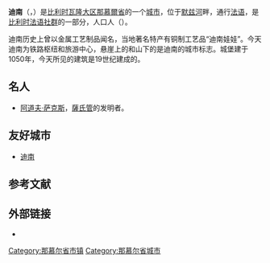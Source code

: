 {{Otheruses|subject=比利时城市Dinant|other=法国城市Dinan|迪南}}
{{noteTA
|G1=比利时地名
|G2=Music
}}
{{Infobox Belgium municipality
|name             = 迪南
|native_name      = Dinant
|type             = {{BEL}}[[比利时城市列表|城市]]
|picture          = Dinant_reflected.jpg
|picture-legend   = 城堡、圣母协同教堂与默兹河
|map              = Dinant Namur Belgium Map.svg
|map-legend       = 迪南在[[那慕爾省|那慕爾省]]的位置
|arms             = Blason ville be Dinant (Namur).svg
|flag             = Flag of Dinant.svg
|region           = {{BE-REG-WAL}}
|community        = {{BE-FR}}
|province         = {{BE-PROV-NM}}
|arrondissement   = [[迪南區_(比利時)|迪南区]]
|nis              = 91034
|pyramid-date     = 01/01/2006
|0-25=29.85
|20-64=57.28
|65=17.94
|foreigners       = 3.52
|foreigners-date  = 01/07/2005
|mayor            = Thierry Bodlet ([[革新运动|MR]], ID!)
|majority         = ID! - Dinant - Dinant Autrement
|postal-codes     = 5500, 5501, 5502, 5503, 5504
|telephone-area   = 082
|web              = [http://www.dinant.be/ www.dinant.be]
|coordinates      = {{coord|50|16|N|04|55|E|region:BE|display=inline,title}}
}}
'''迪南'''（{{lang-fr|Dinant}}，{{IPA-fr|dinɑ̃}}）是[[比利时|比利时]][[瓦隆大区|瓦隆大区]][[那慕爾省|那慕爾省]]的一个[[比利时城市列表|城市]]，位于[[默兹河|默兹河]]畔，通行[[法语|法语]]，是[[比利时法语社群|比利时法语社群]]的一部分，人口{{wikidata|property|normal+|P1082}}人（{{wikidata|qualifier|P1082|P585}}）。

迪南历史上曾以金属工艺制品闻名，当地著名特产有铜制工艺品“迪南娃娃”。今天迪南为铁路枢纽和旅游中心，悬崖上的{{link-fr|迪南城堡|Citadelle de Dinant|迪南}}和山下的{{link-fr|迪南圣母协同教堂|Collégiale Notre-Dame de Dinant|圣母协同教堂}}是迪南的城市标志。城堡建于1050年，今天所见的建筑是19世纪建成的。

== 名人 ==
*[[阿道夫·萨克斯|阿道夫·萨克斯]]，[[薩氏管|薩氏管]]的发明者。

==友好城市==
* {{FRA}} [[迪南|迪南]]

== 参考文献 ==
{{Reflist}}

==外部链接==
* {{Commons category-inline|Dinant}}
{{那慕尔省市镇}}
{{Authority control}}
{{DEFAULTSORT:Dinant}}
[[Category:那慕尔省市镇|Category:那慕尔省市镇]]
[[Category:那慕尔省城市|Category:那慕尔省城市]]
{{Namur-geo-stub}}